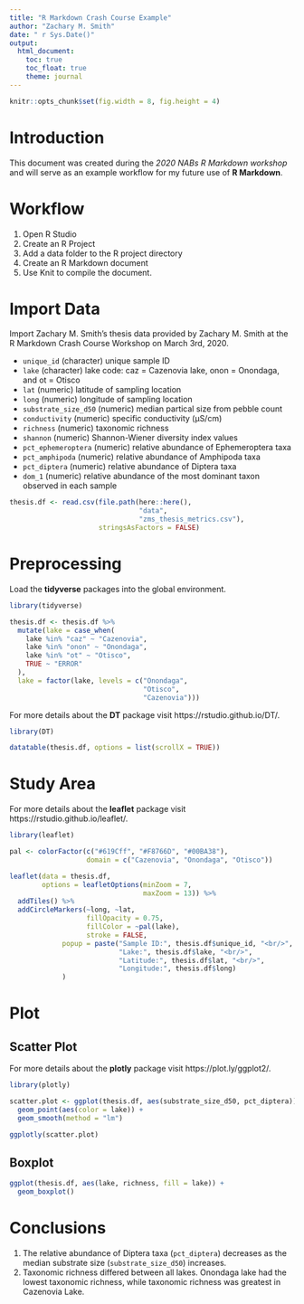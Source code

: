 ```yaml
---
title: "R Markdown Crash Course Example"
author: "Zachary M. Smith"
date: " r Sys.Date()"
output: 
  html_document:
    toc: true
    toc_float: true
    theme: journal
---
```


```r
knitr::opts_chunk$set(fig.width = 8, fig.height = 4)
```

# Introduction

This document was created during the _2020 NABs R Markdown workshop_ and will serve as an example workflow for my future use of __R Markdown__.

# Workflow

1. Open R Studio
2. Create an R Project
3. Add a data folder to the R project directory
4. Create an R Markdown document
5. Use Knit to compile the document.

# Import Data

Import Zachary M. Smith's thesis data provided by Zachary M. Smith at the R Markdown Crash Course Workshop on March 3rd, 2020.

* `unique_id` (character) unique sample ID
* `lake` (character) lake code: caz = Cazenovia lake, onon = Onondaga, and ot = Otisco
* `lat` (numeric) latitude of sampling location
* `long` (numeric) longitude of sampling location
* `substrate_size_d50` (numeric) median partical size from pebble count
* `conductivity` (numeric) specific conductivity (µS/cm)
* `richness` (numeric) taxonomic richness
* `shannon` (numeric) Shannon-Wiener diversity index values
* `pct_ephemeroptera` (numeric) relative abundance of Ephemeroptera taxa
* `pct_amphipoda` (numeric) relative abundance of Amphipoda taxa
* `pct_diptera` (numeric) relative abundance of Diptera taxa
* `dom_1` (numeric) relative abundance of the most dominant taxon observed in each sample
```r
thesis.df <- read.csv(file.path(here::here(),
                                "data",
                                "zms_thesis_metrics.csv"),
                      stringsAsFactors = FALSE)
```


# Preprocessing

Load the __tidyverse__ packages into the global environment.
```r
library(tidyverse)
```

```r
thesis.df <- thesis.df %>% 
  mutate(lake = case_when(
    lake %in% "caz" ~ "Cazenovia",
    lake %in% "onon" ~ "Onondaga",
    lake %in% "ot" ~ "Otisco",
    TRUE ~ "ERROR"
  ),
  lake = factor(lake, levels = c("Onondaga",
                                 "Otisco",
                                 "Cazenovia")))
```

For more details about the __DT__ package visit https://rstudio.github.io/DT/.
```r
library(DT)

datatable(thesis.df, options = list(scrollX = TRUE))
```

# Study Area

For more details about the __leaflet__ package visit https://rstudio.github.io/leaflet/.
```r
library(leaflet)

pal <- colorFactor(c("#619Cff", "#F8766D", "#00BA38"),
                   domain = c("Cazenovia", "Onondaga", "Otisco"))

leaflet(data = thesis.df,
        options = leafletOptions(minZoom = 7,
                                 maxZoom = 13)) %>% 
  addTiles() %>% 
  addCircleMarkers(~long, ~lat,
                   fillOpacity = 0.75,
                   fillColor = ~pal(lake),
                   stroke = FALSE,
             popup = paste("Sample ID:", thesis.df$unique_id, "<br/>",
                           "Lake:", thesis.df$lake, "<br/>",
                           "Latitude:", thesis.df$lat, "<br/>",
                           "Longitude:", thesis.df$long)
             )

```

# Plot

## Scatter Plot

For more details about the __plotly__ package visit https://plot.ly/ggplot2/.
```r
library(plotly)

scatter.plot <- ggplot(thesis.df, aes(substrate_size_d50, pct_diptera)) +
  geom_point(aes(color = lake)) +
  geom_smooth(method = "lm")

ggplotly(scatter.plot)
```

## Boxplot

```r
ggplot(thesis.df, aes(lake, richness, fill = lake)) +
  geom_boxplot()
```

# Conclusions

1. The relative abundance of Diptera taxa (`pct_diptera`) decreases as the median substrate size (`substrate_size_d50`) increases.
2. Taxonomic richness differed between all lakes. Onondaga lake had the lowest taxonomic richness, while taxonomic richness was greatest in Cazenovia Lake.